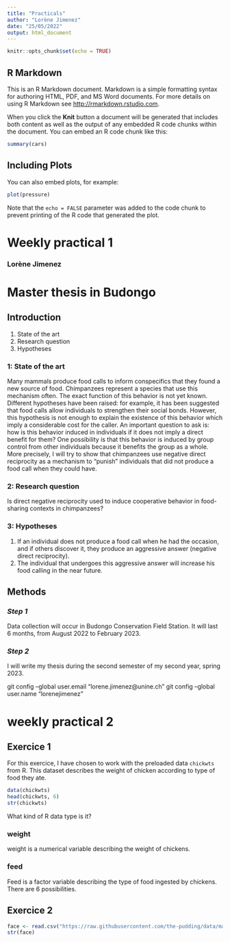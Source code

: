 ```yaml
---
title: "Practicals"
author: "Lorène Jimenez"
date: "25/05/2022"
output: html_document
---
```


```r
knitr::opts_chunk$set(echo = TRUE)
```

## R Markdown

This is an R Markdown document. Markdown is a simple formatting syntax for authoring HTML, PDF, and MS Word documents. For more details on using R Markdown see <http://rmarkdown.rstudio.com>.

When you click the **Knit** button a document will be generated that includes both content as well as the output of any embedded R code chunks within the document. You can embed an R code chunk like this:

```r
summary(cars)
```

## Including Plots

You can also embed plots, for example:

```r
plot(pressure)
```

Note that the `echo = FALSE` parameter was added to the code chunk to prevent printing of the R code that generated the plot.



# Weekly practical 1
### Lorène Jimenez

# Master thesis in Budongo

## Introduction
1. State of the art
2. Research question
3. Hypotheses

### 1: State of the art
Many mammals produce food calls to inform conspecifics that they found a new source of food. Chimpanzees represent a species that use this mechanism often. The exact function of this behavior is not yet known. Different hypotheses have been raised: for example, it has been suggested that food calls allow individuals to strengthen their social bonds. However, this hypothesis is not enough to explain the existence of this behavior which imply a considerable cost for the caller. An important question to ask is: how is this behavior induced in individuals if it does not imply a direct benefit for them? One possibility is that this behavior is induced by group control from other individuals because it benefits the group as a whole. More precisely, I will try to show that chimpanzees use negative direct reciprocity as a mechanism to "punish" individuals that did not produce a food call when they could have. 

### 2: Research question
Is direct negative reciprocity used to induce cooperative behavior in food-sharing contexts in chimpanzees?

### 3: Hypotheses
1. If an individual does not produce a food call when he had the occasion, and if others discover it, they produce an aggressive answer (negative direct reciprocity). 
2. The individual that undergoes this aggressive answer will increase his food calling in the near future. 

## Methods
### *Step 1*
Data collection will occur in Budongo Conservation Field Station. It will last 6 months, from August 2022 to February 2023. 

### *Step 2*
I will write my thesis during the second semester of my second year, spring 2023. 


git config --global user.email "lorene.jimenez@unine.ch"
git config --global user.name "lorenejimenez"



# weekly practical 2
## Exercice 1

For this exercice, I have chosen to work with the preloaded data `chickwts` from R. This dataset describes the weight of chicken according to type of food they ate. 

```r
data(chickwts)
head(chickwts, 6)
str(chickwts)
```

What kind of R data type is it?

### weight
weight is a numerical variable describing the weight of chickens. 

### feed
Feed is a factor variable describing the type of food ingested by chickens. There are 6 possibilities. 

## Exercice 2

```r
face <- read.csv("https://raw.githubusercontent.com/the-pudding/data/master/vogue/faces.csv")
str(face)
```





